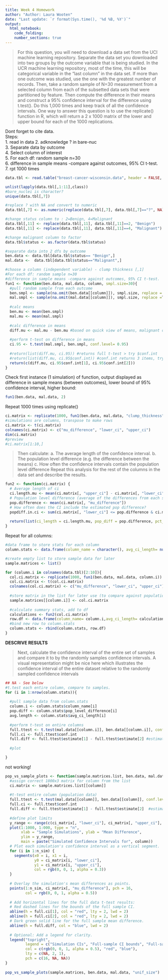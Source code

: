 ```yaml
---
title: Week 4 Homework
author: "Author: Laura Wooten"
date: "Last update: `r format(Sys.time(), '%d %B, %Y')`" 
output: 
  html_notebook:
    code_folding: 
    number_sections: true
---
```

> For this question, you will need to download a data set from the UCI machine learning repository. Separate the data set you downloaded into two groups by the outcome variable that is being studied. In the UCR machine learning repository, most of the time, this will be categorical variable in the “last column” in the data set. If more than one outcome was studied, use the one with the greatest number of records. Then, take a random sample of N=30 measurement from a selected column from each of the subsetted data sets that were partitioned by feature. Then compute the difference in their means and construct a 95% confidence interval for the difference using t.test(). Do this 1,000 times and keep track of all the confidence intervals. One way to answer this question is to use the replicate() function in R, which will return a 2 x 1000 matrix of the lower and upper bound for each of the 1000 replications.

Dont forget to cite data.  
Steps:  
1. read in data
2. adknowledge ? in bare-nuc  
3. Separate data by outcome  
4. Select column of interest  
5. For each df: random sample n=30  
6. difference in sample means -compare against outcomes, 95% CI t-test.  
7. rpt 1000 times

```r
data.tbl <- read.table("breast-cancer-wisconsin.data", header = FALSE, sep =",", col.names = c("id", "clump_thickness", "unif_size", "unif_shape", "adhesion", "single_epi_size", "bare_nuclei", "bland_chromatin", "normal_nucleoli", "mitoses", "status"))
```

```r
unlist(lapply(data.tbl[,1:11],class))
#bare_nuclei is character?
unique(data.tbl[,7])

#replace ? with NA and convert to numeric
data.tbl[,7] <- as.numeric(replace(data.tbl[,7], data.tbl[,7]=="?", NA))

#change status column to : 2=Benign, 4=Malignant
data.tbl[,11] <- replace(data.tbl[,11], data.tbl[,11]==2, "Benign")
data.tbl[,11] <- replace(data.tbl[,11], data.tbl[,11]==4, "Malignant")

#change malignant column to factor
data.tbl$status <- as.factor(data.tbl$status)

#separate data into 2 dfs by outcome
ben.data <- data.tbl[data.tbl$status== "Benign",]
mal.data <-  data.tbl[data.tbl$status=="Malignant",]
```

```r
#choose a column (independent variable) - clump thickness [,1]
#For each df: random sample n=30  
#difference in sample means -compare against outcomes, 95% CI t-test.
fun1 <- function(ben.data, mal.data, column, smpl.size=30){
  #pull random sample from each outcome
  ben.smpl <- sample(na.omit(ben.data[[column]]), smpl.size, replace = T) #set to replace so that each sample is independent
  mal.smpl <- sample(na.omit(mal.data[[column]]), smpl.size, replace =T)
  
  #calc means
  ben.mu <- mean(ben.smpl)
  mal.mu <- mean(mal.smpl)
  
  #calc difference in means
  diff.mu <- mal.mu - ben.mu #based on quick view of means, malignant outcome is higher
  
  #perform t-test on difference in means
  ci.95 <- t.test(mal.smpl, ben.smpl, conf.level= 0.95)
 
  #return(list(diff.mu, ci.95)) #returns full t-test > try $conf.int
  #return(list(diff.mu, ci.95$conf.int)) #conf.int returns 3 items, try isolate lower and upper bounds only
  return(c(diff.mu, ci.95$conf.int[1], ci.95$conf.int[2]))
}


```
Check first instance (1 simulation) of function, output displayed as difference in sample means (between outcomes), lower bound of 95% confidence interval, higher bound:
```r
fun1(ben.data, mal.data, 2)
```
Repeat 1000 times using replicate()
```r
ci.matrix <- replicate(1000, fun1(ben.data, mal.data, "clump_thickness"))
#simulations are columns, transpose to make rows
ci.matrix <- t(ci.matrix)
colnames(ci.matrix) <- c("mu_difference", "lower_ci", "upper_ci")
dim(ci.matrix)
#preview
#ci.matrix[1:10,]
```

> Then calculate: a. The average length of the confidence interval. b. The population level difference (e.g. the difference between the means) c. How often the confidence intervals contain the population level difference Repeat this analysis for the rest of the columns in the data set and describe the results.

```r
fun2 <- function(ci.matrix) {
  # Average length of ci
  ci.length.mu <- mean(ci.matrix[, "upper_ci"] - ci.matrix[, "lower_ci"])
  # Population level difference (average of the differences from each simulation)
  pop.difference <- mean(ci.matrix[, "mu_difference"])
  # How often does the CI include the estimated pop difference?
  popdiff.in.ci <- sum(ci.matrix[, "lower_ci"] <= pop.difference & ci.matrix[, "upper_ci"] >= pop.difference) / nrow(ci.matrix) * 100
  
  return(list(ci_length = ci.length.mu, pop_diff = pop.difference, pct_in_CI = popdiff.in.ci))
}
```
Repeat for all columns:

```r
#data frame to store stats for each column
column.stats <- data.frame(column_name = character(), avg_ci_length= numeric(), pop_level_difference= numeric(), percent_in_ci= numeric())

#create empty list to store sample data for later
sample.matrices <- list()

for (column.i in colnames(data.tbl)[2:10]){
  col.ci.matrix <- replicate(1000, fun1(ben.data, mal.data, column.i))
  col.ci.matrix <- t(col.ci.matrix)
  colnames(col.ci.matrix) <- c("mu_difference", "lower_ci", "upper_ci")
  
  #store matrix in the list for later use (to compare against population data)
  sample.matrices[[column.i]] <- col.ci.matrix
  
  #calculate summary stats, add to df
  calculations <- fun2(col.ci.matrix)
  row.df <- data.frame(column_name= column.i,avg_ci_length= calculations$ci_length, pop_level_difference= calculations$pop_diff, percent_in_ci= calculations$pct_in_CI)
  #bind new row to column.stats
  column.stats <- rbind(column.stats, row.df)
}
```
**DESCRIVE RESULTS** 

>Next, calculate the confidence interval of the entire set of samples and compare it to by the randomly samples confidence intervals. A visual representation might be nice here which illustrates the confidence interval of the entire dataset relative to the randomly sampled confidence intervals

```r
## NA - See below
#t.test each entire column, compare to samples. 
for (i in 1:nrow(column.stats)){
  
  #pull sample data from column.stats
  column.i <- column.stats$column_name[i]
  pop.diff <- column.stats$pop_level_difference[i]
  avg.length <- column.stats$avg_ci_length[i]
  
  #perform t-test on entire columns
  full.ttest <- t.test(mal.data[[column.i]], ben.data[[column.i]], conf.level = 0.95)
  full.ci <- full.ttest$conf.int
  full.diff <- full.ttest$estimate[1] - full.ttest$estimate[2] #estimate pulls means from varX(malignant) vary(benign)
  
  #plot

}
```
not working!
```r
pop_vs_sample_plots <- function(sample.matrices.list, ben.data, mal.data, column){
  #assign correct 1000x3 matrix for column from the list
  ci.matrix <- sample.matrices.list[[column]]
  
  #t-test entire column (population data)
  full.ttest <- t.test(mal.data[[column]], ben.data[[column]], conf.level = 0.95)
  full.ci <- full.ttest$conf.int
  full.diff <- full.ttest$estimate[1] - full.ttest$estimate[2]  #estimate pulls means from varX(malignant) vary(benign)
  
  #define plot limits
  y_range <- range(c(ci_matrix[, "lower_ci"], ci_matrix[, "upper_ci"], full.ci)) #could also use max?
  plot(1:1000, 1:000, type = "n",
       xlab = "Sample Simulations", ylab = "Mean Difference",
       ylim = y_range,
       main = paste("Simulated Confidence Intervals for", column))
  # Plot each simulation's confidence interval as a vertical segment.
  for (i in 1:n_sim) {
    segments(x0 = i, x1 = i, 
             y0 = ci_matrix[i, "lower_ci"], 
             y1 = ci_matrix[i, "upper_ci"],
             col = rgb(0, 0, 1, alpha = 0.3))
  }
  
  # Overlay the simulation's mean differences as points.
  points(1:n_sim, ci_matrix[, "mu_difference"], pch = 16,
         col = rgb(0, 0, 1, alpha = 0.5))
  
  # Add horizontal lines for the full data t-test results:
  # Red dashed lines for the bounds of the full sample CI.
  abline(h = full.ci[1], col = "red", lty = 2, lwd = 2)
  abline(h = full.ci[2], col = "red", lty = 2, lwd = 2)
  # Dark green solid line for the full sample mean difference.
  abline(h = full.diff, col = "blue", lwd = 2)
  
  # Optional: Add a legend for clarity.
  legend("topright",
         legend = c("Simulation CIs", "Full-sample CI bounds", "Full-sample Mean Diff"),
         col = c(rgb(0, 0, 1, alpha = 0.5), "red", "blue"),
         lty = c(NA, 2, 1),
         pch = c(16, NA, NA))
}
  
pop_vs_sample_plots(sample.matrices, ben.data, mal.data, "unif_size")
```

